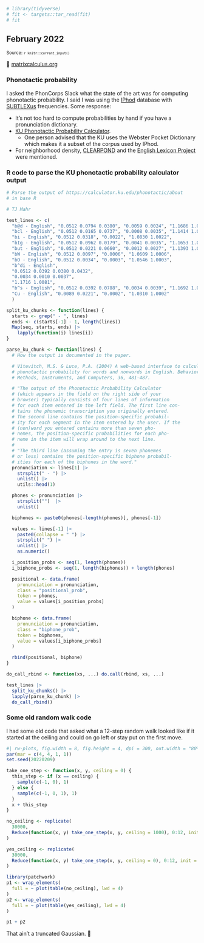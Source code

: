 <!--- Timestamp to trigger book rebuilds: `r Sys.time()` --->

```r
# library(tidyverse)
# fit <- targets::tar_read(fit)
# fit
```

## February 2022

<small>Source: <code>`r knitr::current_input()`</code></small>

🔗 [matrixcalculus.org]

### Phonotactic probability

I asked the PhonCorps Slack what the state of the art was for computing
phonotactic probability. I said I was using the [IPhod] database with
[SUBTLEXus] frequencies. Some response:

  - It's not too hard to compute probabilities by hand if you have a
    pronunciation dictionary.
  - [KU Phonotactic Probability Calculator][KU].
      - One person advised that the KU uses the Webster Pocket
        Dictionary which makes it a subset of the corpus used by IPhod.
  - For neighborhood density, [CLEARPOND] and the [English Lexicon
    Project] were mentioned.

### R code to parse the KU phonotactic probability calculator output

```r
# Parse the output of https://calculator.ku.edu/phonotactic/about
# in base R

# TJ Mahr

test_lines <- c(
  "b@d - English", "0.0512 0.0794 0.0380", "0.0059 0.0024", "1.1686 1.0083",
  "bcl - English", "0.0512 0.0165 0.0737", "0.0008 0.0035", "1.1414 1.0043",
  "bi - English", "0.0512 0.0318", "0.0022", "1.0830 1.0022", 
  "bIg - English", "0.0512 0.0962 0.0179", "0.0041 0.0035", "1.1653 1.0076", 
  "but - English", "0.0512 0.0221 0.0660", "0.0012 0.0027", "1.1393 1.0039", 
  "bW - English", "0.0512 0.0097", "0.0006", "1.0609 1.0006", 
  "bO - English", "0.0512 0.0034", "0.0003", "1.0546 1.0003", 
  "b^di - English", 
  "0.0512 0.0392 0.0380 0.0432",
  "0.0034 0.0010 0.0037", 
  "1.1716 1.0081", 
  "b^s - English", "0.0512 0.0392 0.0788", "0.0034 0.0039", "1.1692 1.0073", 
  "Cu - English", "0.0089 0.0221", "0.0002", "1.0310 1.0002"
  )

split_ku_chunks <- function(lines) {
  starts <- grep(" - ", lines)
  ends <- c(starts[-1] - 1, length(lines))
  Map(seq, starts, ends) |>
    lapply(function(i) lines[i])
}

parse_ku_chunk <- function(lines) {
  # How the output is documented in the paper.

  # Vitevitch, M.S. & Luce, P.A. (2004) A web-based interface to calculate
  # phonotactic probability for words and nonwords in English. Behavior Research
  # Methods, Instruments, and Computers, 36, 481-487.

  # "The output of the Phonotactic Probability Calculator
  # (which appears in the field on the right side of your
  # browser) typically consists of four lines of information
  # for each item entered in the left field. The first line con-
  # tains the phonemic transcription you originally entered.
  # The second line contains the position-specific probabil-
  # ity for each segment in the item entered by the user. If the
  # (non)word you entered contains more than seven pho-
  # nemes, the position-specific probabilities for each pho-
  # neme in the item will wrap around to the next line.
  #
  # "The third line (assuming the entry is seven phonemes
  # or less) contains the position-specific biphone probabil-
  # ities for each of the biphones in the word."
  pronunciation <- lines[1] |>
    strsplit(" - ") |>
    unlist() |>
    utils::head(1)

  phones <- pronunciation |>
    strsplit("")  |>
    unlist()

  biphones <- paste0(phones[-length(phones)], phones[-1])

  values <- lines[-1] |>
    paste0(collapse = " ") |>
    strsplit(" ") |>
    unlist() |>
    as.numeric()

  i_position_probs <- seq(1, length(phones))
  i_biphone_probs <- seq(1, length(biphones)) + length(phones)

  positional <- data.frame(
    pronunciation = pronunciation,
    class = "positional_prob",
    token = phones,
    value = values[i_position_probs]
  )

  biphone <- data.frame(
    pronunciation = pronunciation,
    class = "biphone_prob",
    token = biphones,
    value = values[i_biphone_probs]
  )

  rbind(positional, biphone)
}

do_call_rbind <- function(xs, ...) do.call(rbind, xs, ...)

test_lines |>
  split_ku_chunks() |>
  lapply(parse_ku_chunk) |>
  do_call_rbind()
```

[matrixcalculus.org]: http://www.matrixcalculus.org/matrixCalculus 
  "Matrix Calculus dot org"

[IPhod]: https://www.iphod.com/ "IPhoD database"

[SUBTLEXus]: https://www.ugent.be/pp/experimentele-psychologie/en/research/documents/subtlexus 
  "SUBTLEXus database"

[KU]: https://calculator.ku.edu/phonotactic/about 
  "Phonotactic Probability Calculator"

[English Lexicon Project]: https://elexicon.wustl.edu/ 
  "English Lexicon Project"

[CLEARPOND]: https://clearpond.northwestern.edu/ 
  "CLEARPOND is the Cross-Linguistic Easy-Access Resource for Phonological and Orthographic Neighborhood Densities."

### Some old random walk code

I had some old code that asked what a 12-step random walk looked like if
it started at the ceiling and could on go left or stay put on the first
move. 

```r
#| rw-plots, fig.width = 8, fig.height = 4, dpi = 300, out.width = "80%"
par(mar = c(4, 4, 1, 1))
set.seed(20220209)

take_one_step <- function(x, y, ceiling = 0) {
  this_step <- if (x == ceiling) {
    sample(c(-1, 0), 1)
  } else {
    sample(c(-1, 0, 1), 1)
  }
  x + this_step
}

no_ceiling <- replicate(
  30000,
  Reduce(function(x, y) take_one_step(x, y, ceiling = 1000), 0:12, init = 0)
)

yes_ceiling <- replicate(
  30000,
  Reduce(function(x, y) take_one_step(x, y, ceiling = 0), 0:12, init = 0)
)

library(patchwork)
p1 <- wrap_elements(
  full = ~ plot(table(no_ceiling), lwd = 4)
) 
p2 <- wrap_elements(
  full = ~ plot(table(yes_ceiling), lwd = 4)
)

p1 + p2
```

That ain't a truncated Gaussian. 👀
